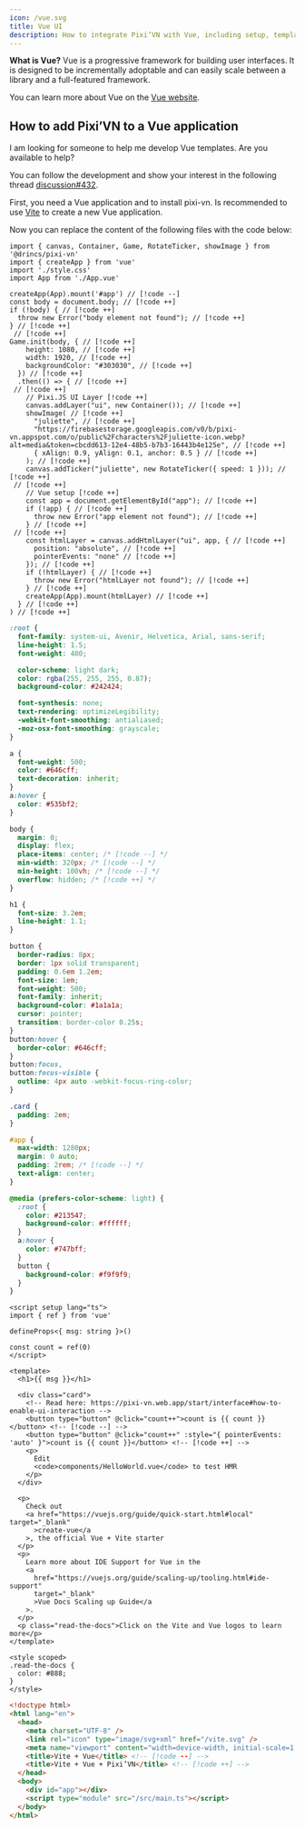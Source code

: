 ```yaml
---
icon: /vue.svg
title: Vue UI
description: How to integrate Pixi’VN with Vue, including setup, templates, and UI examples.
---
```


**What is Vue?** Vue is a progressive framework for building user interfaces. It is designed to be incrementally adoptable and can easily scale between a library and a full-featured framework.

You can learn more about Vue on the [Vue website](https://vuejs.org/).

## How to add Pixi’VN to a Vue application

<Callout title="Vue template" type="info">
I am looking for someone to help me develop Vue templates. Are you available to help?

You can follow the development and show your interest in the following thread [discussion#432](https://github.com/DRincs-Productions/pixi-vn/discussions/432).
</Callout>

First, you need a Vue application and to <DynamicLink href="/start/getting-started#installation">install pixi-vn</DynamicLink>. Is recommended to use [Vite](https://vite.dev/guide/#scaffolding-your-first-vite-project) to create a new Vue application.

Now you can replace the content of the following files with the code below:

```tsx tab="src/main.ts"
import { canvas, Container, Game, RotateTicker, showImage } from '@drincs/pixi-vn'
import { createApp } from 'vue'
import './style.css'
import App from './App.vue'

createApp(App).mount('#app') // [!code --]
const body = document.body; // [!code ++]
if (!body) { // [!code ++]
  throw new Error("body element not found"); // [!code ++]
} // [!code ++]
 // [!code ++]
Game.init(body, { // [!code ++]
    height: 1080, // [!code ++]
    width: 1920, // [!code ++]
    backgroundColor: "#303030", // [!code ++]
  }) // [!code ++]
  .then(() => { // [!code ++]
 // [!code ++]
    // Pixi.JS UI Layer [!code ++]
    canvas.addLayer("ui", new Container()); // [!code ++]
    showImage( // [!code ++]
      "juliette", // [!code ++]
      "https://firebasestorage.googleapis.com/v0/b/pixi-vn.appspot.com/o/public%2Fcharacters%2Fjuliette-icon.webp?alt=media&token=cbcdd613-12e4-48b5-b7b3-16443b4e125e", // [!code ++]
      { xAlign: 0.9, yAlign: 0.1, anchor: 0.5 } // [!code ++]
    ); // [!code ++]
    canvas.addTicker("juliette", new RotateTicker({ speed: 1 })); // [!code ++]
 // [!code ++]
    // Vue setup [!code ++]
    const app = document.getElementById("app"); // [!code ++]
    if (!app) { // [!code ++]
      throw new Error("app element not found"); // [!code ++]
    } // [!code ++]
 // [!code ++]
    const htmlLayer = canvas.addHtmlLayer("ui", app, { // [!code ++]
      position: "absolute", // [!code ++]
      pointerEvents: "none" // [!code ++]
    }); // [!code ++]
    if (!htmlLayer) { // [!code ++]
      throw new Error("htmlLayer not found"); // [!code ++]
    } // [!code ++]
    createApp(App).mount(htmlLayer) // [!code ++]
  } // [!code ++]
) // [!code ++]
```

```css tab="src/style.css"
:root {
  font-family: system-ui, Avenir, Helvetica, Arial, sans-serif;
  line-height: 1.5;
  font-weight: 400;

  color-scheme: light dark;
  color: rgba(255, 255, 255, 0.87);
  background-color: #242424;

  font-synthesis: none;
  text-rendering: optimizeLegibility;
  -webkit-font-smoothing: antialiased;
  -moz-osx-font-smoothing: grayscale;
}

a {
  font-weight: 500;
  color: #646cff;
  text-decoration: inherit;
}
a:hover {
  color: #535bf2;
}

body {
  margin: 0;
  display: flex;
  place-items: center; /* [!code --] */
  min-width: 320px; /* [!code --] */
  min-height: 100vh; /* [!code --] */
  overflow: hidden; /* [!code ++] */
}

h1 {
  font-size: 3.2em;
  line-height: 1.1;
}

button {
  border-radius: 8px;
  border: 1px solid transparent;
  padding: 0.6em 1.2em;
  font-size: 1em;
  font-weight: 500;
  font-family: inherit;
  background-color: #1a1a1a;
  cursor: pointer;
  transition: border-color 0.25s;
}
button:hover {
  border-color: #646cff;
}
button:focus,
button:focus-visible {
  outline: 4px auto -webkit-focus-ring-color;
}

.card {
  padding: 2em;
}

#app {
  max-width: 1280px;
  margin: 0 auto;
  padding: 2rem; /* [!code --] */
  text-align: center;
}

@media (prefers-color-scheme: light) {
  :root {
    color: #213547;
    background-color: #ffffff;
  }
  a:hover {
    color: #747bff;
  }
  button {
    background-color: #f9f9f9;
  }
}
```

```vue tab="src/components/HelloWorld.vue"
<script setup lang="ts">
import { ref } from 'vue'

defineProps<{ msg: string }>()

const count = ref(0)
</script>

<template>
  <h1>{{ msg }}</h1>

  <div class="card">
    <!-- Read here: https://pixi-vn.web.app/start/interface#how-to-enable-ui-interaction -->
    <button type="button" @click="count++">count is {{ count }}</button> <!-- [!code --] -->
    <button type="button" @click="count++" :style="{ pointerEvents: 'auto' }">count is {{ count }}</button> <!-- [!code ++] -->
    <p>
      Edit
      <code>components/HelloWorld.vue</code> to test HMR
    </p>
  </div>

  <p>
    Check out
    <a href="https://vuejs.org/guide/quick-start.html#local" target="_blank"
      >create-vue</a
    >, the official Vue + Vite starter
  </p>
  <p>
    Learn more about IDE Support for Vue in the
    <a
      href="https://vuejs.org/guide/scaling-up/tooling.html#ide-support"
      target="_blank"
      >Vue Docs Scaling up Guide</a
    >.
  </p>
  <p class="read-the-docs">Click on the Vite and Vue logos to learn more</p>
</template>

<style scoped>
.read-the-docs {
  color: #888;
}
</style>
```

```html tab="index.html"
<!doctype html>
<html lang="en">
  <head>
    <meta charset="UTF-8" />
    <link rel="icon" type="image/svg+xml" href="/vite.svg" />
    <meta name="viewport" content="width=device-width, initial-scale=1.0" />
    <title>Vite + Vue</title> <!-- [!code --] -->
    <title>Vite + Vue + Pixi’VN</title> <!-- [!code ++] -->
  </head>
  <body>
    <div id="app"></div>
    <script type="module" src="/src/main.ts"></script>
  </body>
</html>
```
